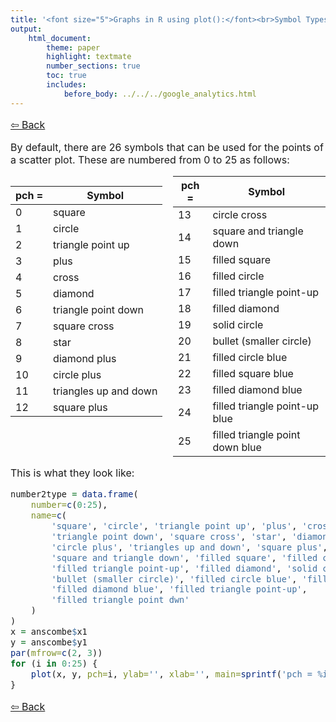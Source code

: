 ```yaml
---
title: '<font size="5">Graphs in R using plot():</font><br>Symbol Types in Scatter Plots'
output:
    html_document:
        theme: paper
        highlight: textmate
        number_sections: true
        toc: true
        includes:
            before_body: ../../../google_analytics.html
---
```


<font size="3">
    
[⇦ Back](../../../R.html)

By default, there are 26 symbols that can be used for the points of a scatter plot. These are numbered from 0 to 25 as follows:

<style>
  .col2 {
    columns: 2 200px;         /* number of columns and width in pixels*/
    -webkit-columns: 2 200px; /* chrome, safari */
    -moz-columns: 2 200px;    /* firefox */
  }
  .col3 {
    columns: 3 100px;
    -webkit-columns: 3 100px;
    -moz-columns: 3 100px;
  }
</style>

<div class="col2">

| pch = | Symbol |
|-------|--------|
| 0     | square |
| 1     | circle |
| 2     | triangle point up |
| 3     | plus |
| 4     | cross |
| 5     | diamond |
| 6     | triangle point down |
| 7     | square cross |
| 8     | star |
| 9     | diamond plus |
| 10    | circle plus |
| 11    | triangles up and down |
| 12    | square plus |

| pch = | Symbol |
|-------|--------|
| 13    | circle cross |
| 14    | square and triangle down |
| 15    | filled square |
| 16    | filled circle |
| 17    | filled triangle point-up |
| 18    | filled diamond |
| 19    | solid circle |
| 20    | bullet (smaller circle) |
| 21    | filled circle blue |
| 22    | filled square blue |
| 23    | filled diamond blue |
| 24    | filled triangle point-up blue |
| 25    | filled triangle point down blue |

</div>

This is what they look like:

```r
number2type = data.frame(
	number=c(0:25),
	name=c(
        'square', 'circle', 'triangle point up', 'plus', 'cross', 'diamond',
        'triangle point down', 'square cross', 'star', 'diamond plus',
        'circle plus', 'triangles up and down', 'square plus', 'circle cross',
        'square and triangle down', 'filled square', 'filled circle',
        'filled triangle point-up', 'filled diamond', 'solid circle',
        'bullet (smaller circle)', 'filled circle blue', 'filled square blue',
        'filled diamond blue', 'filled triangle point-up',
        'filled triangle point dwn'
    )
)
x = anscombe$x1
y = anscombe$y1
par(mfrow=c(2, 3))
for (i in 0:25) {
	plot(x, y, pch=i, ylab='', xlab='', main=sprintf('pch = %i: %s', i, number2type$name[i + 1]))
}
```

[⇦ Back](../../../R.html)

</font>
